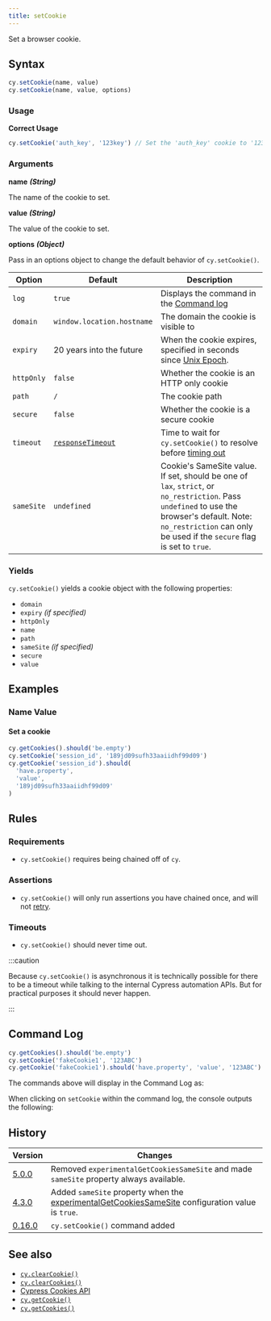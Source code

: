 ```yaml
---
title: setCookie
---
```


Set a browser cookie.

## Syntax

```javascript
cy.setCookie(name, value)
cy.setCookie(name, value, options)
```

### Usage

**<Icon name="check-circle" color="green"></Icon> Correct Usage**

```javascript
cy.setCookie('auth_key', '123key') // Set the 'auth_key' cookie to '123key'
```

### Arguments

**<Icon name="angle-right"></Icon> name** **_(String)_**

The name of the cookie to set.

**<Icon name="angle-right"></Icon> value** **_(String)_**

The value of the cookie to set.

**<Icon name="angle-right"></Icon> options** **_(Object)_**

Pass in an options object to change the default behavior of `cy.setCookie()`.

| Option     | Default                                                        | Description                                                                                                                                                                                                           |
| ---------- | -------------------------------------------------------------- | --------------------------------------------------------------------------------------------------------------------------------------------------------------------------------------------------------------------- |
| `log`      | `true`                                                         | Displays the command in the [Command log](/guides/core-concepts/test-runner#Command-Log)                                                                                                                              |
| `domain`   | `window.location.hostname`                                     | The domain the cookie is visible to                                                                                                                                                                                   |
| `expiry`   | 20 years into the future                                       | When the cookie expires, specified in seconds since [Unix Epoch](https://en.wikipedia.org/wiki/Unix_time).                                                                                                            |
| `httpOnly` | `false`                                                        | Whether the cookie is an HTTP only cookie                                                                                                                                                                             |
| `path`     | `/`                                                            | The cookie path                                                                                                                                                                                                       |
| `secure`   | `false`                                                        | Whether the cookie is a secure cookie                                                                                                                                                                                 |
| `timeout`  | [`responseTimeout`](/guides/references/configuration#Timeouts) | Time to wait for `cy.setCookie()` to resolve before [timing out](#Timeouts)                                                                                                                                           |
| `sameSite` | `undefined`                                                    | Cookie's SameSite value. If set, should be one of `lax`, `strict`, or `no_restriction`. Pass `undefined` to use the browser's default. Note: `no_restriction` can only be used if the `secure` flag is set to `true`. |

### Yields [<Icon name="question-circle"/>](/guides/core-concepts/introduction-to-cypress#Subject-Management)

`cy.setCookie()` yields a cookie object with the following properties:

- `domain`
- `expiry` _(if specified)_
- `httpOnly`
- `name`
- `path`
- `sameSite` _(if specified)_
- `secure`
- `value`

## Examples

### Name Value

#### Set a cookie

```javascript
cy.getCookies().should('be.empty')
cy.setCookie('session_id', '189jd09sufh33aaiidhf99d09')
cy.getCookie('session_id').should(
  'have.property',
  'value',
  '189jd09sufh33aaiidhf99d09'
)
```

## Rules

### Requirements [<Icon name="question-circle"/>](/guides/core-concepts/introduction-to-cypress#Chains-of-Commands)

- `cy.setCookie()` requires being chained off of `cy`.

### Assertions [<Icon name="question-circle"/>](/guides/core-concepts/introduction-to-cypress#Assertions)

- `cy.setCookie()` will only run assertions you have chained once, and will not
  [retry](/guides/core-concepts/retry-ability).

### Timeouts [<Icon name="question-circle"/>](/guides/core-concepts/introduction-to-cypress#Timeouts)

- `cy.setCookie()` should never time out.

:::caution

Because `cy.setCookie()` is asynchronous it is technically possible for there to
be a timeout while talking to the internal Cypress automation APIs. But for
practical purposes it should never happen.

:::

## Command Log

```javascript
cy.getCookies().should('be.empty')
cy.setCookie('fakeCookie1', '123ABC')
cy.getCookie('fakeCookie1').should('have.property', 'value', '123ABC')
```

The commands above will display in the Command Log as:

<DocsImage src="/img/api/setcookie/set-cookie-on-browser-for-testing.png" alt="Command Log setcookie" ></DocsImage>

When clicking on `setCookie` within the command log, the console outputs the
following:

<DocsImage src="/img/api/setcookie/see-cookie-properties-expiry-domain-and-others-in-test.png" alt="Console Log setcookie" ></DocsImage>

## History

| Version                                       | Changes                                                                                                                                          |
| --------------------------------------------- | ------------------------------------------------------------------------------------------------------------------------------------------------ |
| [5.0.0](/guides/references/changelog#5-0-0)   | Removed `experimentalGetCookiesSameSite` and made `sameSite` property always available.                                                          |
| [4.3.0](/guides/references/changelog#4-3-0)   | Added `sameSite` property when the [experimentalGetCookiesSameSite](/guides/references/configuration#Experiments) configuration value is `true`. |
| [0.16.0](/guides/references/changelog#0-16-0) | `cy.setCookie()` command added                                                                                                                   |

## See also

- [`cy.clearCookie()`](/api/commands/clearcookie)
- [`cy.clearCookies()`](/api/commands/clearcookies)
- [Cypress Cookies API](/api/cypress-api/cookies)
- [`cy.getCookie()`](/api/commands/getcookie)
- [`cy.getCookies()`](/api/commands/getcookies)
